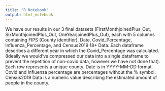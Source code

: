 ```yaml
---
title: "R Notebook"
output: html_notebook
---
```


We have our results in our 3 final datasets (FirstMonthjoinedPlus_Out, SixMonthjoinedPlus_Out, OneYearjoinedPlus_Out), each with 5 columns containing FIPS (County identifier), Date, Covid_Percentage, Influenza_Percentage, and Census2019 18+ Data. Each dataframe describes a different year in which the Covid_Percentage was calculated. (Ideally we would've compressed our data into a single dataframe to prevent the repetition of non-covid data, however we have not done that). Each row represents a unique county. Date is in YYYY-MM-DD format. Covid and Influenza percentage are percentages without the % symbol. Census2019 Data is a numeric value describing the estimated amount of people in the county.
